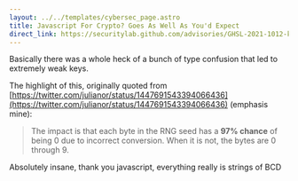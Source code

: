 ---
layout: ../../templates/cybersec_page.astro
title: Javascript For Crypto? Goes As Well As You'd Expect
direct_link: https://securitylab.github.com/advisories/GHSL-2021-1012-keypair/
---

Basically there was a whole heck of a bunch of type confusion that led to extremely weak keys.

The highlight of this, originally quoted from [https://twitter.com/julianor/status/1447691543394066436](https://twitter.com/julianor/status/1447691543394066436) (emphasis mine):

> The impact is that each byte in the RNG seed has a **97% chance** of being 0 due to incorrect conversion. When it is not, the bytes are 0 through 9.

Absolutely insane, thank you javascript, everything really is strings of BCD
